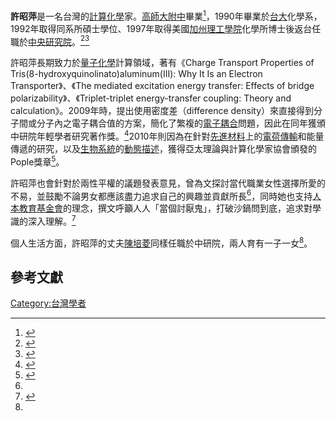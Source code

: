 {{學術研究工作者
| 姓名     = 許昭萍
| 職務     = 化學家
| 性別     = 女
| 國籍     = 中華民國
| 配偶     = 陳培菱
| 研究領域 = 量子化學
| 機構     = 中央研究院
| 學歷     = 美國加州理工學院化學博士
| 經歷     = 美國加州大學柏克萊分校米勒研究員
| 作品     = 
*《Charge Transport Properties of Tris(8-hydroxyquinolinato)aluminum(III): Why It Is an Electron Transporter》
*《"The mediated excitation energy transfer: Effects of bridge polarizability》
*《Triplet-triplet energy-transfer coupling: Theory and calculation》
| 獎項     = 
* 美國李氏傳統基金會獎助金
* 吳大猷先生紀念獎
* 中央研究院年輕學者研究著作獎
* 亞太理論與計算化學家協會Pople獎章
* 第12屆水木化學文教基金會傑出青年學者獎
* 國科會傑出研究獎
| 官方網站 =  http://idv.sinica.edu.tw/berrylab/
}}

'''許昭萍'''是一名台灣的[[計算化學|計算化學]]家。[[國立高雄師範大學附屬高級中學|高師大附中]]畢業<ref>{{Cite news|url=http://leovsaries.pixnet.net/blog/post/5811662-%E6%85%B6%E8%B3%80%E9%AB%98%E5%B8%AB%E5%A4%A7%E9%99%84%E4%B8%AD30%E6%AD%B2%E7%94%9F%E6%97%A5%E6%84%9F%E8%A8%80|title=慶賀高師大附中30歲生日感言 @ 甜甜夫人的部落格 :: 痞客邦 PIXNET ::|last=(leovsaries)|first=甜甜夫人|newspaper=甜甜夫人的部落格|accessdate=2017-02-16|language=zh-TW}}</ref>，1990年畢業於[[國立臺灣大學|台大]]化學系，1992年取得同系所碩士學位、1997年取得美國[[加利福尼亞理工學院|加州理工學院]]化學所博士後返台任職於[[中央研究院|中央研究院]]。<ref name="女科技人">{{Cite book|title=〈多樣而平等的未來〉《女科技人的理性與感性》|last=|first=|publisher=女書文化|year=2016|isbn=9789869298452|editor-last=高|editor-first=惠春|location=台北|pages=116-123}}</ref><ref>{{Cite web|url=http://www.chem.sinica.edu.tw/faculty/index.php?piName=cherri|title=化學所人員介紹|accessdate=2017-02-16|author=|date=|publisher=中央研究院|archive-date=2020-12-03|archive-url=https://web.archive.org/web/20201203192742/https://www.chem.sinica.edu.tw/faculty/index.php?piName=cherri|dead-url=no}}</ref>

許昭萍長期致力於[[量子化学|量子化學]]計算領域，著有《Charge Transport Properties of Tris(8-hydroxyquinolinato)aluminum(III): Why It Is an Electron Transporter》、《The mediated excitation energy transfer: Effects of bridge polarizability》、《Triplet-triplet energy-transfer coupling: Theory and calculation》。2009年時，提出使用密度差（difference density）來直接得到分子間或分子內之電子耦合值的方案，簡化了繁複的[[電子耦合|電子耦合]]問題，因此在同年獲頒中研院年輕學者研究著作獎。<ref>{{Cite web|url=http://daais.sinica.edu.tw/download/jriaaward/185.pdf|title=得獎簡評|accessdate=2017-02-16|author=|date=|publisher=中央研究院學術諮詢總會與學術及儀器事務處}}{{Dead link|date=2020年2月 |bot=InternetArchiveBot |fix-attempted=yes }}</ref>2010年則因為在針對[[先進材料|先進材料]]上的[[電荷傳輸|電荷傳輸]]和能量傳遞的研究，以及[[生物系統|生物系統]]的[[動態描述|動態描述]]，獲得亞太理論與計算化學家協會頒發的Pople獎章<ref>{{cite web | title = AWARDS | url = http://www.apatcc.org/awards.html#awardwinners | accessdate = 2017-04-20 | publisher = 亞太理論與計算化學家協會 (Asia-Pacific Association of Theoretical & Computational Chemists ) | language = en | archive-url = https://web.archive.org/web/20161014065833/http://apatcc.org/awards.html#awardwinners | archive-date = 2016-10-14 | dead-url = yes }}</ref>。

許昭萍也會針對於兩性平權的議題發表意見，曾為文探討當代職業女性選擇所愛的不易，並鼓勵不論男女都應該盡力追求自己的興趣並貢獻所長<ref name="女科技人"/>，同時她也支持[[人本教育文教基金會|人本教育基金會]]的理念，撰文呼籲人人「當個討厭鬼」，打破沙鍋問到底，追求對學識的深入理解。<ref>{{Cite web|url=http://interested-in-science.blogspot.tw/2014/08/blog-post_12.html|title=當個討厭鬼  / 許昭萍|accessdate=2017-02-16|work=interested-in-science.blogspot.tw}}</ref>

個人生活方面，許昭萍的丈夫[[陳培菱|陳培菱]]同樣任職於中研院，兩人育有一子一女<ref name="女科技人"/>。

== 參考文獻 ==
{{reflist}}

[[Category:台灣學者|Category:台灣學者]]